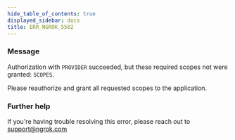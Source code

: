 ```yaml
---
hide_table_of_contents: true
displayed_sidebar: docs
title: ERR_NGROK_5502
---
```


### Message

Authorization with `PROVIDER` succeeded, but these required scopes not were granted: `SCOPES`.

Please reauthorize and grant all requested scopes to the application.

### Further help

If you're having trouble resolving this error, please reach out to [support@ngrok.com](mailto:support@ngrok.com?subject=Help%20with%20ERR_NGROK_5502)
